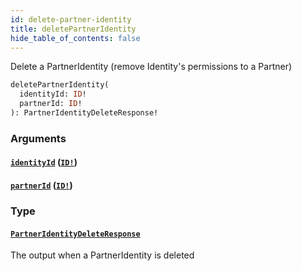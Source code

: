 ```yaml
---
id: delete-partner-identity
title: deletePartnerIdentity
hide_table_of_contents: false
---
```



Delete a PartnerIdentity (remove Identity's permissions to a Partner)

```graphql
deletePartnerIdentity(
  identityId: ID!
  partnerId: ID!
): PartnerIdentityDeleteResponse!
```


### Arguments

#### [`identityId`](#) ([`ID!`](/adminidentity/api/graphql-admin/reference/scalars/id))




#### [`partnerId`](#) ([`ID!`](/adminidentity/api/graphql-admin/reference/scalars/id))




### Type

#### [`PartnerIdentityDeleteResponse`](/adminidentity/api/graphql-admin/reference/objects/partner-identity-delete-response)

The output when a PartnerIdentity is deleted




